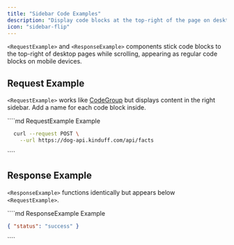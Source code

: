 ```yaml
---
title: "Sidebar Code Examples"
description: "Display code blocks at the top-right of the page on desktop devices"
icon: "sidebar-flip"
---
```


`<RequestExample>` and `<ResponseExample>` components stick code blocks to the top-right of desktop pages while scrolling, appearing as regular code blocks on mobile devices.

## Request Example

`<RequestExample>` works like [CodeGroup](/content/components/code-groups) but displays content in the right sidebar. Add a name for each code block inside.

<RequestExample>
````md RequestExample Example
<RequestExample>

```bash Request
  curl --request POST \
    --url https://dog-api.kinduff.com/api/facts
```

</RequestExample>
````
</RequestExample>

## Response Example

`<ResponseExample>` functions identically but appears below `<RequestExample>`.

<ResponseExample>
````md ResponseExample Example
<ResponseExample>

```json Response
{ "status": "success" }
```

</ResponseExample>
````
</ResponseExample>